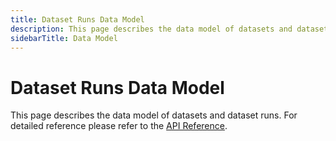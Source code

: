 ```yaml
---
title: Dataset Runs Data Model
description: This page describes the data model of datasets and dataset runs in Langfuse.
sidebarTitle: Data Model
---
```


# Dataset Runs Data Model

This page describes the data model of datasets and dataset runs. For detailed reference please refer to the [API Reference](https://api.reference.langfuse.com).


<DatasetsDataModel />